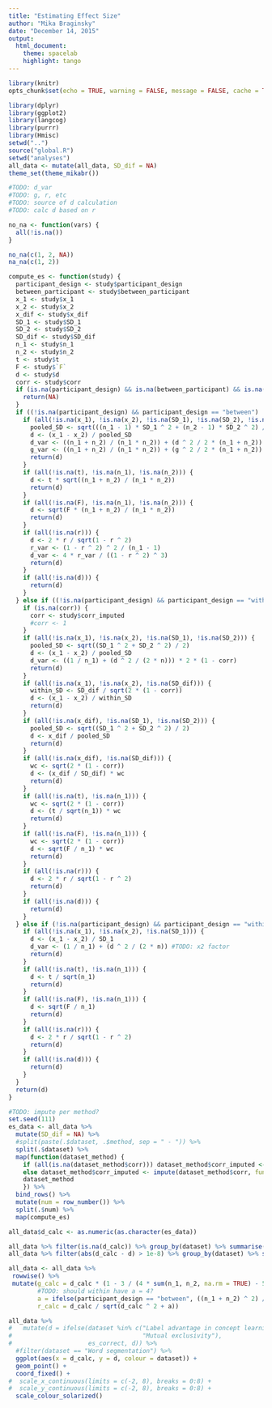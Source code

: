 ```yaml
---
title: "Estimating Effect Size"
author: "Mika Braginsky"
date: "December 14, 2015"
output:
  html_document:
    theme: spacelab
    highlight: tango
---
```


```r
library(knitr)
opts_chunk$set(echo = TRUE, warning = FALSE, message = FALSE, cache = TRUE)
```

```r
library(dplyr)
library(ggplot2)
library(langcog)
library(purrr)
library(Hmisc)
setwd("..")
source("global.R")
setwd("analyses")
all_data <- mutate(all_data, SD_dif = NA)
theme_set(theme_mikabr())
```

```r
#TODO: d_var
#TODO: g, r, etc
#TODO: source of d calculation
#TODO: calc d based on r

no_na <- function(vars) {
  all(!is.na())
}

no_na(c(1, 2, NA))
na_na(c(1, 2))

compute_es <- function(study) {
  participant_design <- study$participant_design
  between_participant <- study$between_participant
  x_1 <- study$x_1
  x_2 <- study$x_2
  x_dif <- study$x_dif
  SD_1 <- study$SD_1
  SD_2 <- study$SD_2
  SD_dif <- study$SD_dif
  n_1 <- study$n_1
  n_2 <- study$n_2
  t <- study$t
  F <- study$`F`
  d <- study$d
  corr <- study$corr
  if (is.na(participant_design) && is.na(between_participant) && is.na(d)) {
    return(NA)
  }
  if ((!is.na(participant_design) && participant_design == "between") || (!is.na(between_participant) && between_participant == 1)) {
    if (all(!is.na(x_1), !is.na(x_2), !is.na(SD_1), !is.na(SD_2), !is.na(n_1), !is.na(n_2))) {
      pooled_SD <- sqrt(((n_1 - 1) * SD_1 ^ 2 + (n_2 - 1) * SD_2 ^ 2) / (n_1 + n_2 - 2))
      d <- (x_1 - x_2) / pooled_SD
      d_var <- ((n_1 + n_2) / (n_1 * n_2)) + (d ^ 2 / 2 * (n_1 + n_2))
      g_var <- ((n_1 + n_2) / (n_1 * n_2)) + (g ^ 2 / 2 * (n_1 + n_2))
      return(d)
    }
    if (all(!is.na(t), !is.na(n_1), !is.na(n_2))) {
      d <- t * sqrt((n_1 + n_2) / (n_1 * n_2))
      return(d)
    }
    if (all(!is.na(F), !is.na(n_1), !is.na(n_2))) {
      d <- sqrt(F * (n_1 + n_2) / (n_1 * n_2))
      return(d)
    }
    if (all(!is.na(r))) {
      d <- 2 * r / sqrt(1 - r ^ 2)
      r_var <- (1 - r ^ 2) ^ 2 / (n_1 - 1)
      d_var <- 4 * r_var / ((1 - r ^ 2) ^ 3)
      return(d)
    }
    if (all(!is.na(d))) {
      return(d)
    }
  } else if ((!is.na(participant_design) && participant_design == "within_two") || (!is.na(between_participant) && between_participant == 0)) {
    if (is.na(corr)) {
      corr <- study$corr_imputed
      #corr <- 1
    }
    if (all(!is.na(x_1), !is.na(x_2), !is.na(SD_1), !is.na(SD_2))) {
      pooled_SD <- sqrt((SD_1 ^ 2 + SD_2 ^ 2) / 2)
      d <- (x_1 - x_2) / pooled_SD
      d_var <- ((1 / n_1) + (d ^ 2 / (2 * n))) * 2 * (1 - corr)
      return(d)
    }
    if (all(!is.na(x_1), !is.na(x_2), !is.na(SD_dif))) {
      within_SD <- SD_dif / sqrt(2 * (1 - corr))
      d <- (x_1 - x_2) / within_SD
      return(d)
    }
    if (all(!is.na(x_dif), !is.na(SD_1), !is.na(SD_2))) {
      pooled_SD <- sqrt((SD_1 ^ 2 + SD_2 ^ 2) / 2)
      d <- x_dif / pooled_SD
      return(d)
    }
    if (all(!is.na(x_dif), !is.na(SD_dif))) {
      wc <- sqrt(2 * (1 - corr))
      d <- (x_dif / SD_dif) * wc
      return(d)
    }
    if (all(!is.na(t), !is.na(n_1))) {
      wc <- sqrt(2 * (1 - corr))
      d <- (t / sqrt(n_1)) * wc
      return(d)
    }
    if (all(!is.na(F), !is.na(n_1))) {
      wc <- sqrt(2 * (1 - corr))
      d <- sqrt(F / n_1) * wc
      return(d)
    }
    if (all(!is.na(r))) {
      d <- 2 * r / sqrt(1 - r ^ 2)
      return(d)
    }
    if (all(!is.na(d))) {
      return(d)
    }
  } else if (!is.na(participant_design) && participant_design == "within_one") {
    if (all(!is.na(x_1), !is.na(x_2), !is.na(SD_1))) {
      d <- (x_1 - x_2) / SD_1
      d_var <- (1 / n_1) + (d ^ 2 / (2 * n)) #TODO: x2 factor
      return(d)
    }
    if (all(!is.na(t), !is.na(n_1))) {
      d <- t / sqrt(n_1)
      return(d)
    }
    if (all(!is.na(F), !is.na(n_1))) {
      d <- sqrt(F / n_1)
      return(d)
    }
    if (all(!is.na(r))) {
      d <- 2 * r / sqrt(1 - r ^ 2)
      return(d)
    }
    if (all(!is.na(d))) {
      return(d)
    }
  }
  return(d)
}

#TODO: impute per method?
set.seed(111)
es_data <- all_data %>%
  mutate(SD_dif = NA) %>%
  #split(paste(.$dataset, .$method, sep = " - ")) %>%
  split(.$dataset) %>%
  map(function(dataset_method) {
    if (all(is.na(dataset_method$corr))) dataset_method$corr_imputed <- NA
    else dataset_method$corr_imputed <- impute(dataset_method$corr, fun = "random")
    dataset_method
    }) %>%
  bind_rows() %>%
  mutate(num = row_number()) %>%
  split(.$num) %>%
  map(compute_es)

all_data$d_calc <- as.numeric(as.character(es_data))

all_data %>% filter(is.na(d_calc)) %>% group_by(dataset) %>% summarise(n = n())
all_data %>% filter(abs(d_calc - d) > 1e-8) %>% group_by(dataset) %>% summarise(n = n())

all_data <- all_data %>%
 rowwise() %>%
 mutate(g_calc = d_calc * (1 - 3 / (4 * sum(n_1, n_2, na.rm = TRUE) - 5)),
        #TODO: should within have a = 4?
        a = ifelse(participant_design == "between", ((n_1 + n_2) ^ 2) / (n_1 * n_2), 4),
        r_calc = d_calc / sqrt(d_calc ^ 2 + a))
```

```r
all_data %>%
#   mutate(d = ifelse(dataset %in% c("Label advantage in concept learning",
#                                    "Mutual exclusivity"),
#                     es_correct, d)) %>%
  #filter(dataset == "Word segmentation") %>%
  ggplot(aes(x = d_calc, y = d, colour = dataset)) +
  geom_point() +
  coord_fixed() +
#  scale_x_continuous(limits = c(-2, 8), breaks = 0:8) +
#  scale_y_continuous(limits = c(-2, 8), breaks = 0:8) +
  scale_colour_solarized()
```
